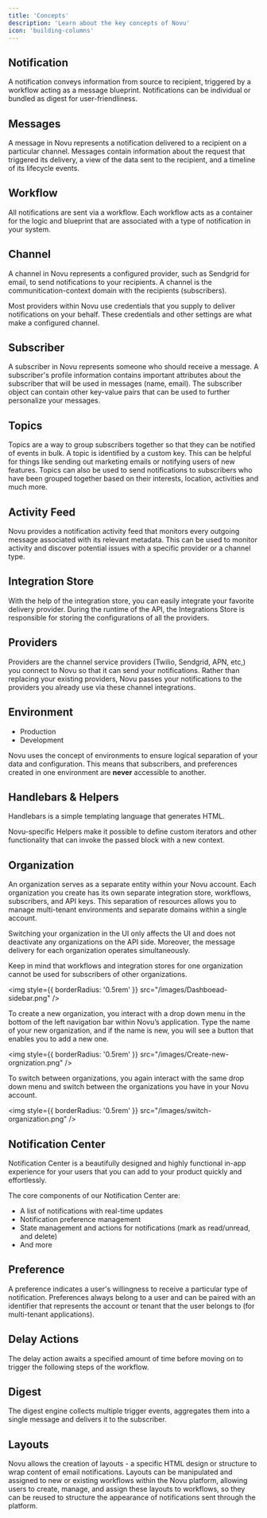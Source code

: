 ```yaml
---
title: 'Concepts'
description: 'Learn about the key concepts of Novu'
icon: 'building-columns'
---
```


## Notification

A notification conveys information from source to recipient, triggered by a workflow acting as a message blueprint. Notifications can be individual or bundled as digest for user-friendliness.

## Messages

A message in Novu represents a notification delivered to a recipient on a particular channel. Messages contain information about the request that triggered its delivery, a view of the data sent to the recipient, and a timeline of its lifecycle events.

## Workflow

All notifications are sent via a workflow. Each workflow acts as a container for the logic and blueprint that are associated with a type of notification in your system.

## Channel

A channel in Novu represents a configured provider, such as Sendgrid for email, to send notifications to your recipients. A channel is the communitication-context domain with the recipients (subscribers).

Most providers within Novu use credentials that you supply to deliver notifications on your behalf. These credentials and other settings are what make a configured channel.

## Subscriber

A subscriber in Novu represents someone who should receive a message. A subscriber's profile information contains important attributes about the subscriber that will be used in messages (name, email). The subscriber object can contain other key-value pairs that can be used to further personalize your messages.

## Topics

Topics are a way to group subscribers together so that they can be notified of events in bulk. A topic is identified by a custom key. This can be helpful for things like sending out marketing emails or notifying users of new features. Topics can also be used to send notifications to subscribers who have been grouped together based on their interests, location, activities and much more.

## Activity Feed

Novu provides a notification activity feed that monitors every outgoing message associated with its relevant metadata. This can be used to monitor activity and discover potential issues with a specific provider or a channel type.

## Integration Store

With the help of the integration store, you can easily integrate your favorite delivery provider. During the runtime of the API, the Integrations Store is responsible for storing the configurations of all the providers.

## Providers

Providers are the channel service providers (Twilio, Sendgrid, APN, etc,) you connect to Novu so that it can send your notifications. Rather than replacing your existing providers, Novu passes your notifications to the providers you already use via these channel integrations.

## Environment

- Production
- Development

Novu uses the concept of environments to ensure logical separation of your data and configuration. This means that subscribers, and preferences created in one environment are **never** accessible to another.

## Handlebars & Helpers

Handlebars is a simple templating language that generates HTML. 

Novu-specific Helpers make it possible to define custom iterators and other functionality that can invoke the passed block with a new context.

## Organization

An organization serves as a separate entity within your Novu account. Each organization you create has its own separate integration store, workflows, subscribers, and API keys. This separation of resources allows you to manage multi-tenant environments and separate domains within a single account.

Switching your organization in the UI only affects the UI and does not deactivate any organizations on the API side. Moreover, the message delivery for each organization operates simultaneously.

Keep in mind that workflows and integration stores for one organization cannot be used for subscribers of other organizations.

<img
  style={{ borderRadius: '0.5rem' }}
  src="/images/Dashboead-sidebar.png"
/>

To create a new organization, you interact with a drop down menu in the bottom of the left navigation bar within Novu’s application. Type the name of your new organization, and if the name is new, you will see a button that enables you to add a new one.

<img
  style={{ borderRadius: '0.5rem' }}
  src="/images/Create-new-orgnization.png"
/>


To switch between organizations, you again interact with the same drop down menu and switch between the organizations you have in your Novu account.

<img
  style={{ borderRadius: '0.5rem' }}
  src="/images/switch-organization.png"
/>

## Notification Center

Notification Center is a beautifully designed and highly functional in-app experience for your users that you can add to your product quickly and effortlessly.

The core components of our Notification Center are:

- A list of notifications with real-time updates
- Notification preference management
- State management and actions for notifications (mark as read/unread, and delete)
- And more

## Preference

A preference indicates a user's willingness to receive a particular type of notification. Preferences always belong to a user and can be paired with an identifier that represents the account or tenant that the user belongs to (for multi-tenant applications).

## Delay Actions

The delay action awaits a specified amount of time before moving on to trigger the following steps of the workflow.

## Digest

The digest engine collects multiple trigger events, aggregates them into a single message and delivers it to the subscriber.

## Layouts

Novu allows the creation of layouts - a specific HTML design or structure to wrap content of email notifications. Layouts can be manipulated and assigned to new or existing workflows within the Novu platform, allowing users to create, manage, and assign these layouts to workflows, so they can be reused to structure the appearance of notifications sent through the platform.
